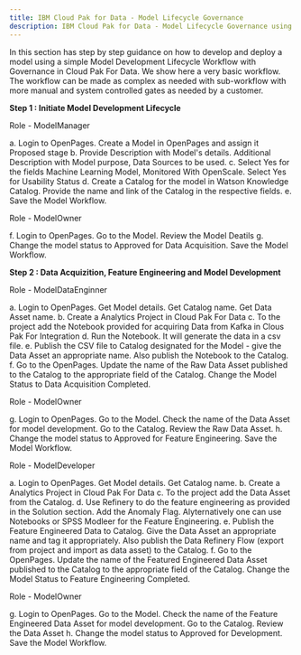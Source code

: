 ```yaml
---
title: IBM Cloud Pak for Data - Model Lifecycle Governance
description: IBM Cloud Pak for Data - Model Lifecycle Governance using OpenPages
---
```


In this section has step by step guidance on how to develop and deploy a model using a simple Model Development Lifecycle Workflow with Governance in Cloud Pak For Data. We show here a very basic workflow. The workflow can be made as complex as needed with sub-workflow with more manual and system controlled gates as needed by a customer.

__Step 1 : Initiate Model Development Lifecycle__

Role - ModelManager

a. Login to OpenPages. Create a Model in OpenPages and assign it Proposed stage
b. Provide Description with Model's details. Additional Description with Model purpose, Data Sources to be used. 
c. Select Yes for the fields Machine Learning Model, Monitored With OpenScale. Select Yes for Usability Status
d. Create a Catalog for the model in Watson Knowledge Catalog. Provide the name and link of the Catalog in the respective fields.
e. Save the Model Workflow.

Role - ModelOwner

f. Login to OpenPages. Go to the Model. Review the Model Deatils
g. Change the model status to Approved for Data Acquisition. Save the Model Workflow.

__Step 2 : Data Acquizition, Feature Engineering and Model Development__

Role - ModelDataEnginner

a. Login to OpenPages. Get Model details. Get Catalog name. Get Data Asset name.
b. Create a Analytics Project in Cloud Pak For Data
c. To the project add the Notebook provided for acquiring Data from Kafka in Clous Pak For Integration
d. Run the Notebook. It will generate the data in a csv file. 
e. Publish the CSV file to Catalog designated for the Model - give the Data Asset an appropriate name. Also publish the Notebook to the Catalog.
f. Go to the OpenPages. Update the name of the Raw Data Asset published to the Catalog to the appropriate field of the Catalog. Change the Model Status to Data Acquisition Completed.

Role - ModelOwner

g. Login to OpenPages. Go to the Model. Check the name of the Data Asset for model development. Go to the Catalog. Review the Raw Data Asset.
h. Change the model status to Approved for Feature Engineering. Save the Model Workflow.

Role - ModelDeveloper

a. Login to OpenPages. Get Model details. Get Catalog name.
b. Create a Analytics Project in Cloud Pak For Data
c. To the project add the Data Asset from the Catalog. 
d. Use Refinery to do the feature engineering as provided in the Solution section. Add the Anomaly Flag. Alyternatively one can use Notebooks or SPSS Modleer for the Feature Engineering.
e. Publish the Feature Engineered Data to Catalog. Give the Data Asset an appropriate name and tag it appropriately. Also publish the Data Refinery Flow (export from project and import as data asset) to the Catalog.
f. Go to the OpenPages. Update the name of the Featured Engineered Data Asset published to the Catalog to the appropriate field of the Catalog. Change the Model Status to Feature Engineering Completed.

Role - ModelOwner

g. Login to OpenPages. Go to the Model. Check the name of the Feature Engineered Data Asset for model development. Go to the Catalog. Review the Data Asset
h. Change the model status to Approved for Development. Save the Model Workflow.

